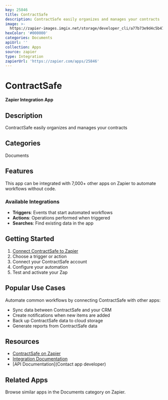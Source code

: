 ```yaml
---
key: 25846
title: ContractSafe
description: ContractSafe easily organizes and manages your contracts
image: >-
  https://zapier-images.imgix.net/storage/developer_cli/a77b73e9d4c5b473c7d07942c31f2e1c_2.png?auto=format%2Ccompress&ixlib=python-3.0.0&q=50
hexColor: '#000000'
categories: Documents
apiUrl: ''
collection: Apps
source: zapier
type: Integration
zapierUrl: 'https://zapier.com/apps/25846'
---
```

# ContractSafe

**Zapier Integration App**

## Description

ContractSafe easily organizes and manages your contracts

## Categories

Documents

## Features

This app can be integrated with 7,000+ other apps on Zapier to automate workflows without code.

### Available Integrations

- **Triggers**: Events that start automated workflows
- **Actions**: Operations performed when triggered
- **Searches**: Find existing data in the app

## Getting Started

1. [Connect ContractSafe to Zapier](https://zapier.com/apps/25846)
2. Choose a trigger or action
3. Connect your ContractSafe account
4. Configure your automation
5. Test and activate your Zap

## Popular Use Cases

Automate common workflows by connecting ContractSafe with other apps:

- Sync data between ContractSafe and your CRM
- Create notifications when new items are added
- Back up ContractSafe data to cloud storage
- Generate reports from ContractSafe data

## Resources

- [ContractSafe on Zapier](https://zapier.com/apps/25846)
- [Integration Documentation](https://zapier.com/apps/25846/integrations)
- [API Documentation](Contact app developer)

## Related Apps

Browse similar apps in the Documents category on Zapier.
